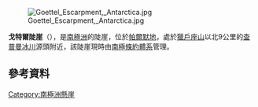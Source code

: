 [[Image:Goettel_Escarpment,_Antarctica.jpg|thumb]]

{{coord|70|14|S|66|55|W|source:GNIS|display=title}}

'''戈特爾陡崖'''（{{lang-en|Goettel Escarpment}}），是[[南極洲|南極洲]]的陡崖，位於[[帕爾默地|帕爾默地]]，處於[[獵戶座山|獵戶座山]]以北9公里的[[查普曼冰川|查普曼冰川]]源頭附近，該陡崖現時由[[南極條約體系|南極條約體系]]管理。

==參考資料==
{{cite gnis | type = antarid | id = 5793| name = Goettel Escarpment | accessdate = 2012-04-27}}

[[Category:南極洲懸崖|Category:南極洲懸崖]]


{{Antarctica-geo-stub}}